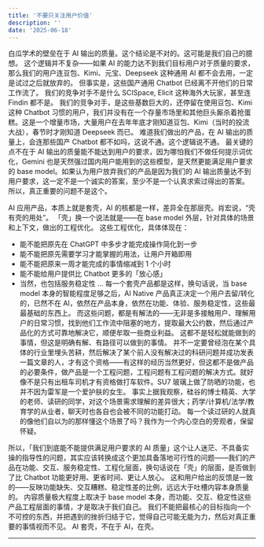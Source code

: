 ```yaml
---
title: '不要只关注用户价值'
description: ''
date: '2025-06-18'
---
```


白瓜学术的壁垒在于 AI 输出的质量。这个结论是不对的。这可能是我们自己的臆想。
这个逻辑并不复杂——如果 AI 的能力达不到我们目标用户对于质量的要求，那么我们的用户连豆包、Kimi、元宝、Deepseek 这种通用 AI 都不会去用，一定是试过之后就放弃的。
但事实是，这些国产通用 Chatbot 已经离不开他们的日常工作流了。
我们的竞争对手不是什么 SCISpace, Elicit 这种海外大玩家，甚至连 Findin 都不是。
我们的竞争对手，是这些基数巨大的，还停留在使用豆包、Kimi 这种 Chatbot 习惯的用户，我们并没有在一个存量市场里和其他巨头厮杀着抢蛋糕。这是一个增量市场，大量用户在去年年底才刚知道豆包、Kimi（当时的投流大战），春节时才刚知道 Deepseek 而已。
难道我们做出的产品，在 AI 输出的质量上，会连那些国产 Chatbot 都不如吗，这说不通。这个逻辑说不通。
最关键的点不在于 AI 输出的质量能不能达到用户的要求，因为哪怕我们不做任何提示词优化，Gemini 也是天然强过国内用户能用到的这些模型，是天然更能满足用户要求的 base model。如果认为用户放弃我们的产品是因为我们的 AI 输出质量达不到用户要求，这一定不是一个诚实的答案，至少不是一个认真求索过得出的答案。
所以，真正重要的问题不是这个。

AI 应用产品，本质上就是套壳，AI 的核都是一样，差异全在那层壳。肖宏说，“壳有壳的用处”。
「壳」换一个说法就是——在 base model 外层，针对具体的场景和上下文，做出的工程优化。
这些工程优化，具体体现在：

- 能不能把原先在 ChatGPT 中多步才能完成操作简化到一步
- 能不能把原先需要学习才能掌握的用法，让用户开箱即用
- 能不能把原来一周才能完成的事情缩减到 1 个小时
- 能不能给用户提供比 Chatbot 更多的「放心感」
- 当然，也包括服务稳定性
  ...
  每一个套壳产品都是这样，换句话说，当 base model 本身的智能程度足够之后，AI Native 产品真正决定一个用户去留/转化的，已然不在 AI，依然在产品本身，依然在功能、体验、服务稳定性，这些最最基础的东西上。
  而这些问题，都是有解法的——无非是多接触用户、理解用户的日常习惯，找到他们工作流中阻塞的地方，提取最大公约数，然后通过产品化的方式可靠地解决它，顺便牟取一些商业利益。
  这都不是轻松就能做到的事情，但这是明确有解、有路径可以做到的事情。
  并不一定要曾经泡在某个具体的行业里埋头苦耕，然后解决了某个前人没有解决过的科研问题并成功发表一篇文章的人，才有这个资格——有这样的经历当然更好，但这都不是做产品的必要条件，做产品是一个工程问题，工程问题有工程问题的解决方式。就好像不是只有出租车司机才有资格做打车软件。SU7 玻璃上做了防晒的功能，也并不因为雷军是一个爱护肤的女生。
  事实上据我观察，硅谷的博士精英、大学的老师、读研的同学，对这个场景需求理解的差异很大；药学/计算机/法学/教育学的从业者，聊天时也各自也会被不同的功能打动。
  每一个读过研的人就真的像他们自以为的那样懂这个场景了吗？我作为一个内心空白的旁观者，保留怀疑。

所以，「我们到底能不能提供满足用户要求的 AI 质量」这个让人迷茫、不具备实操的指导性的问题，其实应该转换成这个更加具备落地可行性的问题——我们的产品在功能、交互、服务稳定性、工程化层面，换句话说在「壳」的层面，是否做到了比 Chatbot 功能更好用、更省时间、更让人放心。
这和用户给出的反馈是一致的——反映功能缺失、交互糟糕、稳定性差的比例，远远大于吐槽内容本身质量的。
内容质量极大程度上取决于 base model 本身，而功能、交互、稳定性这些产品工程层面的事情，才是取决于我们自己。
我们不能把最核心的目标指向一个不可控的东西，并把遇到的挫折归结于它，觉得自己可能无能为力，然后对真正重要的事情视而不见。
AI 套壳，不在于 AI，在壳。

---
